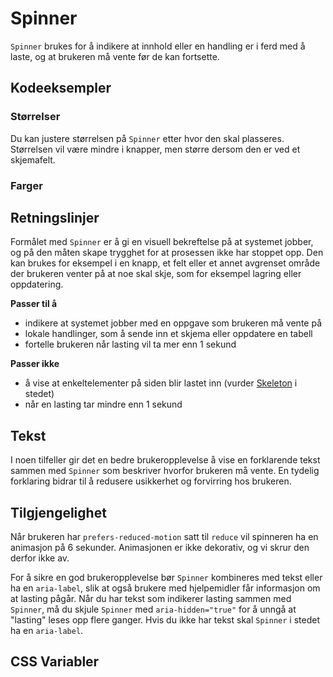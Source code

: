 
<Meta of={SpinnerStories} />

# Spinner

`Spinner` brukes for å indikere at innhold eller en handling er i ferd med å laste, og at brukeren må vente før de kan fortsette. 

<Primary />
<Controls />

## Kodeeksempler

### Størrelser

Du kan justere størrelsen på `Spinner` etter hvor den skal plasseres. 
Størrelsen vil være mindre i knapper, men større dersom den er ved et skjemafelt.

<Canvas of={SpinnerStories.Sizes} />

### Farger

<Canvas of={SpinnerStories.Variants} />

## Retningslinjer
Formålet med `Spinner` er å gi en visuell bekreftelse på at systemet jobber, og på den måten skape trygghet for at prosessen ikke har stoppet opp. Den kan brukes for eksempel i en knapp, et felt eller et annet avgrenset område der brukeren venter på at noe skal skje, som for eksempel lagring eller oppdatering.

**Passer til å**
- indikere at systemet jobber med en oppgave som brukeren må vente på
- lokale handlinger, som å sende inn et skjema eller oppdatere en tabell
- fortelle brukeren når lasting vil ta mer enn 1 sekund

**Passer ikke**
- å vise at enkeltelementer på siden blir lastet inn (vurder [Skeleton](/docs/komponenter-loaders-skeleton--docs) i stedet)
- når en lasting tar mindre enn 1 sekund

## Tekst 
I noen tilfeller gir det en bedre brukeropplevelse å vise en forklarende tekst sammen med `Spinner` som beskriver hvorfor brukeren må vente. En tydelig forklaring bidrar til å redusere usikkerhet og forvirring hos brukeren.

## Tilgjengelighet

Når brukeren har `prefers-reduced-motion` satt til `reduce` vil spinneren ha en animasjon på 6 sekunder.
Animasjonen er ikke dekorativ, og vi skrur den derfor ikke av.

For å sikre en god brukeropplevelse bør `Spinner` kombineres med tekst eller ha en `aria-label`, slik at også brukere med hjelpemidler får informasjon om at lasting pågår. Når du har tekst som indikerer lasting sammen med `Spinner`, må du skjule `Spinner` med `aria-hidden="true"` for å unngå at "lasting" leses opp flere ganger. Hvis du ikke har tekst skal `Spinner` i stedet ha en `aria-label`.

## CSS Variabler

<CssVariables css={cssSpinner} />
